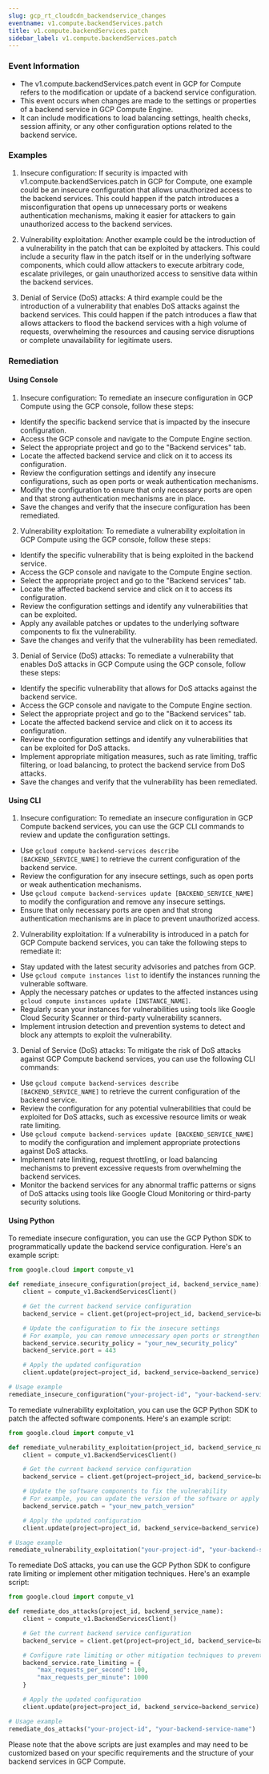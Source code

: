```yaml
--- 
slug: gcp_rt_cloudcdn_backendservice_changes
eventname: v1.compute.backendServices.patch
title: v1.compute.backendServices.patch
sidebar_label: v1.compute.backendServices.patch
---
```

                       


### Event Information

- The v1.compute.backendServices.patch event in GCP for Compute refers to the modification or update of a backend service configuration.
- This event occurs when changes are made to the settings or properties of a backend service in GCP Compute Engine.
- It can include modifications to load balancing settings, health checks, session affinity, or any other configuration options related to the backend service.


### Examples

1. Insecure configuration: If security is impacted with v1.compute.backendServices.patch in GCP for Compute, one example could be an insecure configuration that allows unauthorized access to the backend services. This could happen if the patch introduces a misconfiguration that opens up unnecessary ports or weakens authentication mechanisms, making it easier for attackers to gain unauthorized access to the backend services.

2. Vulnerability exploitation: Another example could be the introduction of a vulnerability in the patch that can be exploited by attackers. This could include a security flaw in the patch itself or in the underlying software components, which could allow attackers to execute arbitrary code, escalate privileges, or gain unauthorized access to sensitive data within the backend services.

3. Denial of Service (DoS) attacks: A third example could be the introduction of a vulnerability that enables DoS attacks against the backend services. This could happen if the patch introduces a flaw that allows attackers to flood the backend services with a high volume of requests, overwhelming the resources and causing service disruptions or complete unavailability for legitimate users.

### Remediation

#### Using Console

1. Insecure configuration: To remediate an insecure configuration in GCP Compute using the GCP console, follow these steps:

- Identify the specific backend service that is impacted by the insecure configuration.
- Access the GCP console and navigate to the Compute Engine section.
- Select the appropriate project and go to the "Backend services" tab.
- Locate the affected backend service and click on it to access its configuration.
- Review the configuration settings and identify any insecure configurations, such as open ports or weak authentication mechanisms.
- Modify the configuration to ensure that only necessary ports are open and that strong authentication mechanisms are in place.
- Save the changes and verify that the insecure configuration has been remediated.

2. Vulnerability exploitation: To remediate a vulnerability exploitation in GCP Compute using the GCP console, follow these steps:

- Identify the specific vulnerability that is being exploited in the backend service.
- Access the GCP console and navigate to the Compute Engine section.
- Select the appropriate project and go to the "Backend services" tab.
- Locate the affected backend service and click on it to access its configuration.
- Review the configuration settings and identify any vulnerabilities that can be exploited.
- Apply any available patches or updates to the underlying software components to fix the vulnerability.
- Save the changes and verify that the vulnerability has been remediated.

3. Denial of Service (DoS) attacks: To remediate a vulnerability that enables DoS attacks in GCP Compute using the GCP console, follow these steps:

- Identify the specific vulnerability that allows for DoS attacks against the backend service.
- Access the GCP console and navigate to the Compute Engine section.
- Select the appropriate project and go to the "Backend services" tab.
- Locate the affected backend service and click on it to access its configuration.
- Review the configuration settings and identify any vulnerabilities that can be exploited for DoS attacks.
- Implement appropriate mitigation measures, such as rate limiting, traffic filtering, or load balancing, to protect the backend service from DoS attacks.
- Save the changes and verify that the vulnerability has been remediated.

#### Using CLI

1. Insecure configuration: To remediate an insecure configuration in GCP Compute backend services, you can use the GCP CLI commands to review and update the configuration settings. 

- Use `gcloud compute backend-services describe [BACKEND_SERVICE_NAME]` to retrieve the current configuration of the backend service.
- Review the configuration for any insecure settings, such as open ports or weak authentication mechanisms.
- Use `gcloud compute backend-services update [BACKEND_SERVICE_NAME]` to modify the configuration and remove any insecure settings.
- Ensure that only necessary ports are open and that strong authentication mechanisms are in place to prevent unauthorized access.

2. Vulnerability exploitation: If a vulnerability is introduced in a patch for GCP Compute backend services, you can take the following steps to remediate it:

- Stay updated with the latest security advisories and patches from GCP.
- Use `gcloud compute instances list` to identify the instances running the vulnerable software.
- Apply the necessary patches or updates to the affected instances using `gcloud compute instances update [INSTANCE_NAME]`.
- Regularly scan your instances for vulnerabilities using tools like Google Cloud Security Scanner or third-party vulnerability scanners.
- Implement intrusion detection and prevention systems to detect and block any attempts to exploit the vulnerability.

3. Denial of Service (DoS) attacks: To mitigate the risk of DoS attacks against GCP Compute backend services, you can use the following CLI commands:

- Use `gcloud compute backend-services describe [BACKEND_SERVICE_NAME]` to retrieve the current configuration of the backend service.
- Review the configuration for any potential vulnerabilities that could be exploited for DoS attacks, such as excessive resource limits or weak rate limiting.
- Use `gcloud compute backend-services update [BACKEND_SERVICE_NAME]` to modify the configuration and implement appropriate protections against DoS attacks.
- Implement rate limiting, request throttling, or load balancing mechanisms to prevent excessive requests from overwhelming the backend services.
- Monitor the backend services for any abnormal traffic patterns or signs of DoS attacks using tools like Google Cloud Monitoring or third-party security solutions.

#### Using Python

To remediate insecure configuration, you can use the GCP Python SDK to programmatically update the backend service configuration. Here's an example script:

```python
from google.cloud import compute_v1

def remediate_insecure_configuration(project_id, backend_service_name):
    client = compute_v1.BackendServicesClient()

    # Get the current backend service configuration
    backend_service = client.get(project=project_id, backend_service=backend_service_name)

    # Update the configuration to fix the insecure settings
    # For example, you can remove unnecessary open ports or strengthen authentication mechanisms
    backend_service.security_policy = "your_new_security_policy"
    backend_service.port = 443

    # Apply the updated configuration
    client.update(project=project_id, backend_service=backend_service)

# Usage example
remediate_insecure_configuration("your-project-id", "your-backend-service-name")
```

To remediate vulnerability exploitation, you can use the GCP Python SDK to patch the affected software components. Here's an example script:

```python
from google.cloud import compute_v1

def remediate_vulnerability_exploitation(project_id, backend_service_name):
    client = compute_v1.BackendServicesClient()

    # Get the current backend service configuration
    backend_service = client.get(project=project_id, backend_service=backend_service_name)

    # Update the software components to fix the vulnerability
    # For example, you can update the version of the software or apply security patches
    backend_service.patch = "your_new_patch_version"

    # Apply the updated configuration
    client.update(project=project_id, backend_service=backend_service)

# Usage example
remediate_vulnerability_exploitation("your-project-id", "your-backend-service-name")
```

To remediate DoS attacks, you can use the GCP Python SDK to configure rate limiting or implement other mitigation techniques. Here's an example script:

```python
from google.cloud import compute_v1

def remediate_dos_attacks(project_id, backend_service_name):
    client = compute_v1.BackendServicesClient()

    # Get the current backend service configuration
    backend_service = client.get(project=project_id, backend_service=backend_service_name)

    # Configure rate limiting or other mitigation techniques to prevent DoS attacks
    backend_service.rate_limiting = {
        "max_requests_per_second": 100,
        "max_requests_per_minute": 1000
    }

    # Apply the updated configuration
    client.update(project=project_id, backend_service=backend_service)

# Usage example
remediate_dos_attacks("your-project-id", "your-backend-service-name")
```

Please note that the above scripts are just examples and may need to be customized based on your specific requirements and the structure of your backend services in GCP Compute.

 
